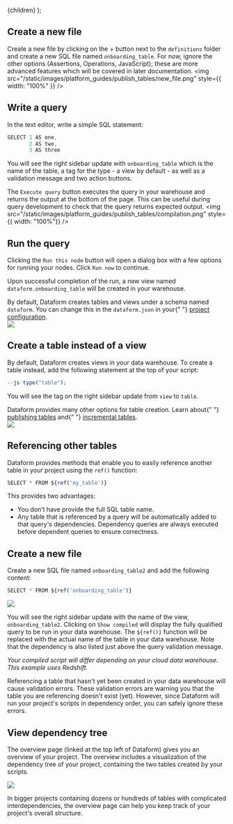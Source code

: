 
  <Documentation title="Publishing tables">{children}</Documentation>
);

## Create a new file

Create a new file by clicking on the + button next to the `definitions` folder and create a new SQL file named `onboarding_table`.
For now, ignore the other options (Assertions, Operations, JavaScript); these are more advanced features which will be covered in later documentation.
<ScreenshotWrapper>
<img
  src="/static/images/platform_guides/publish_tables/new_file.png"
  style={{ width: "100%" }}
/>
</ScreenshotWrapper>

## Write a query

In the text editor, write a simple SQL statement:

```js
SELECT 1 AS one,
       2 AS two,
       3 AS three
```

You will see the right sidebar update with `onboarding_table` which is the name of the table, a tag for the type - a view by default - as well as a validation message and two action buttons.

The `Execute query` button executes the query in your warehouse and returns the output at the bottom of the page. This can be useful during query development to check that the query returns expected output.
<ScreenshotWrapper>
<img
  src="/static/images/platform_guides/publish_tables/compilation.png"
  style={{ width: "100%"}}
/>
</ScreenshotWrapper>

## Run the query

Clicking the `Run this node` button will open a dialog box with a few options for running your nodes. Click `Run now` to continue.

Upon successful completion of the run, a new view named `dataform.onboarding_table` will be created in your warehouse.

<div className="bp3-callout bp3-icon-info-sign bp3-intent-primary" markdown="1">
  By default, Dataform creates tables and views under a schema named <code>dataform</code>. You can
  change this in the <code>dataform.json</code> in your{" "}
  <a href="../guides/configuration">project configuration</a>.
</div>


<ScreenshotWrapper>
<img
  src="/static/images/platform_guides/publish_tables/run_node.png"
  style={{ width: "100%" }}
/>
</ScreenshotWrapper>

## Create a table instead of a view

By default, Dataform creates views in your data warehouse. To create a table instead, add the following statement at the top of your script:

```js
--js type("table");
```

You will see the tag on the right sidebar update from `view` to `table`.

<div className="bp3-callout bp3-icon-info-sign bp3-intent-none" markdown="1">
  Dataform provides many other options for table creation. Learn about{" "}
  <a href="../guides/tables">publishing tables</a> and{" "}
  <a href="../guides/incremental-tables">incremental tables</a>.
</div>

<ScreenshotWrapper>
<img
  src="/static/images/platform_guides/publish_tables/table_vs_view.png"
  style={{ width: "100%" }}
/>
</ScreenshotWrapper>

## Referencing other tables

Dataform provides methods that enable you to easily reference another table in your project using the `ref()` function:

```js
SELECT * FROM ${ref('my_table')}
```

This provides two advantages:

- You don’t have provide the full SQL table name.
- Any table that is referenced by a query will be automatically added to that query's dependencies. Dependency queries are always executed before dependent queries to ensure correctness.

## Create a new file

Create a new SQL file named `onboarding_table2` and add the following content:

```js
SELECT * FROM ${ref('onboarding_table')}
```

<ScreenshotWrapper>
<img
  src="/static/images/platform_guides/publish_tables/ref_query.png"
  style={{ width: "100%" }}
/>
</ScreenshotWrapper>

You will see the right sidebar update with the name of the view, `onboarding_table2`. Clicking on `Show compiled` will display the fully qualified query to be run in your data warehouse.
The `${ref()}` function will be replaced with the actual name of the table in your data warehouse. Note that the dependency is also listed just above the query validation message.

_*Your compiled script will differ depending on your cloud data warehouse. This example uses Redshift.*_

<div className="bp3-callout bp3-icon-info-sign bp3-intent-warning" markdown="1">
  Referencing a table that hasn't yet been created in your data warehouse will cause validation
  errors. These validation errors are warning you that the table you are referencing doesn't exist
  (yet). However, since Dataform will run your project's scripts in dependency order, you can safely
  ignore these errors.
</div>

## View dependency tree

The overview page (linked at the top left of Dataform) gives you an overview of your project. The overview includes a visualization of the dependency tree of your project, containing the two tables created by your scripts.

<ScreenshotWrapper>
<img
  src="/static/images/platform_guides/publish_tables/dependencies.png"
  style={{ width: "100%" }}
/>
</ScreenshotWrapper>

In bigger projects containing dozens or hundreds of tables with complicated interdependencies, the overview page can help you keep track of your project's overall structure.
